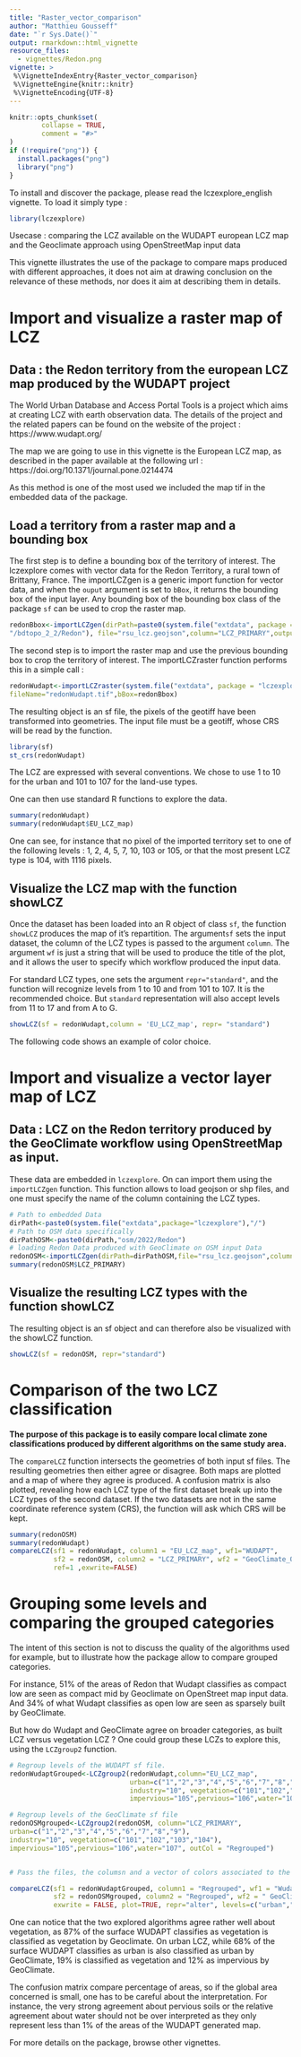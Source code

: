```yaml
---
title: "Raster_vector_comparison"
author: "Matthieu Gousseff"
date: "`r Sys.Date()`"
output: rmarkdown::html_vignette
resource_files:
  - vignettes/Redon.png
vignette: >
 %\VignetteIndexEntry{Raster_vector_comparison}
 %\VignetteEngine{knitr::knitr}
 %\VignetteEncoding{UTF-8}
---
```


```r
knitr::opts_chunk$set(
        collapse = TRUE,
        comment = "#>"
)
if (!require("png")) {
  install.packages("png")
  library("png")
}

```

To install and discover the package, please read the lczexplore_english vignette. To load it simply type :
```r
library(lczexplore)
```

Usecase : comparing the LCZ available on the WUDAPT european LCZ map and the Geoclimate approach using OpenStreetMap input data

This vignette illustrates the use of the package to compare maps produced with different approaches, it does not aim at drawing conclusion on the relevance of these methods, nor does it aim at describing them in details.

# Import and visualize a raster map of LCZ

## Data : the Redon territory from the european LCZ map produced by the WUDAPT project

The World Urban Database and Access Portal Tools is a project which aims at creating LCZ with earth observation data.
The details of the project and the related papers can be found on the website of the project : https://www.wudapt.org/

The map we are going to use in this vignette is the European LCZ map, as described in the paper available at the following url :
https://doi.org/10.1371/journal.pone.0214474

As this method is one of the most used we included the map tif in the embedded data of the package.

## Load a territory from a raster map and a bounding box

The first step is to define a bounding box of the territory of interest. The lczexplore comes with vector data for the Redon Territory, a rural town of Brittany, France.
The importLCZgen is a generic import function for vector data, and when the `ouput` argument is set to `bBox`, it returns the bounding box of the input layer.
Any bounding box of the bounding box class of the package `sf` can be used to crop the raster map.

```r
redonBbox<-importLCZgen(dirPath=paste0(system.file("extdata", package = "lczexplore"),
"/bdtopo_2_2/Redon"), file="rsu_lcz.geojson",column="LCZ_PRIMARY",output="bBox")
```

The second step is to import the raster map and use the previous bounding box to crop the territory of interest.
The importLCZraster function performs this in a simple call :
```r
redonWudapt<-importLCZraster(system.file("extdata", package = "lczexplore"),
fileName="redonWudapt.tif",bBox=redonBbox)

```
The resulting object is an sf file, the pixels of the geotiff have been transformed into geometries. The input file must be a geotiff, whose CRS will be read by the function.

```R
library(sf)
st_crs(redonWudapt)
```


The LCZ are expressed with several conventions. We chose to use 1 to 10 for the urban and 101 to 107 for the land-use types.

One can then use standard R functions to explore the data.
```R
summary(redonWudapt)
summary(redonWudapt$EU_LCZ_map)
```
One can see, for instance that no pixel of the imported territory set to one of the following levels : 1, 2, 4, 5, 7, 10, 103 or 105,
or that the most present LCZ type is 104, with 1116 pixels.


## Visualize the LCZ map with the function showLCZ

Once the dataset has been loaded into an R object of class `sf`, the function `showLCZ` produces the map of it's repartition. The argument`sf` sets the input dataset, the column of the LCZ types is passed to the argument `column`. The argument `wf` is just a string that will be used to produce the title of the plot, and it allows the user to specify which workflow produced the input data.

For standard LCZ types, one sets the argument `repr="standard"`, and the function will recognize levels from 1 to 10 and from 101 to 107. It is the recommended choice. But `standard` representation will also accept levels from 11 to 17 and from A to G.



```R
showLCZ(sf = redonWudapt,column = 'EU_LCZ_map', repr= "standard")
```


The following code shows an example of color choice.

# Import and visualize a vector layer map of LCZ

## Data : LCZ on the Redon territory produced by the GeoClimate workflow using OpenStreetMap as input.
These data are embedded in `lczexplore`. On can import them using the `importLCZgen` function.
This function allows to load geojson or shp files, and one must specify the name of the column containing the LCZ types.

```R
# Path to embedded Data
dirPath<-paste0(system.file("extdata",package="lczexplore"),"/")
# Path to OSM data specifically
dirPathOSM<-paste0(dirPath,"osm/2022/Redon")
# loading Redon Data produced with GeoClimate on OSM input Data
redonOSM<-importLCZgen(dirPath=dirPathOSM,file="rsu_lcz.geojson",column = "LCZ_PRIMARY", drop=TRUE)
summary(redonOSM$LCZ_PRIMARY)

```
## Visualize the resulting LCZ types with the function showLCZ
The resulting object is an sf object and can therefore also be visualized with the showLCZ function.
```R
showLCZ(sf = redonOSM, repr="standard")

```

# Comparison of the two LCZ classification

**The purpose of this package is to easily compare local climate zone classifications produced by different algorithms on the same study area.**

The `compareLCZ` function intersects the geometries of both input sf files. The resulting geometries then either agree or disagree.
Both maps are plotted and a map of where they agree is produced. A confusion matrix is also plotted, revealing how each LCZ type of the first dataset break up into the LCZ types of the second dataset.
If the two datasets are not in the same coordinate reference system (CRS), the function will ask which CRS will be kept.

```R
summary(redonOSM)
summary(redonWudapt)
compareLCZ(sf1 = redonWudapt, column1 = "EU_LCZ_map", wf1="WUDAPT",
           sf2 = redonOSM, column2 = "LCZ_PRIMARY", wf2 = "GeoClimate_OSM",
           ref=1 ,exwrite=FALSE)
```


# Grouping some levels and comparing the grouped categories

The intent of this section is not to discuss the quality of the algorithms used for example, but to illustrate how the package
allow to compare grouped categories.

For instance, 51% of the areas of Redon that Wudapt classifies as compact low are seen as compact mid by Geoclimate
on OpenStreet map input data. And 34% of what Wudapt classifies as open low are seen as sparsely built by GeoClimate.

But how do Wudapt and GeoClimate agree on broader categories, as built LCZ versus vegetation LCZ ? One could group these LCZs
to explore this, using the `LCZgroup2` function.
```R
# Regroup levels of the WUDAPT sf file.
redonWudaptGrouped<-LCZgroup2(redonWudapt,column="EU_LCZ_map",
                              urban=c("1","2","3","4","5","6","7","8","9"),
                              industry="10", vegetation=c("101","102","103","104"),
                              impervious="105",pervious="106",water="107", outCol = "Regrouped")

# Regroup levels of the GeoClimate sf file
redonOSMgrouped<-LCZgroup2(redonOSM, column="LCZ_PRIMARY",
urban=c("1","2","3","4","5","6","7","8","9"),
industry="10", vegetation=c("101","102","103","104"),
impervious="105",pervious="106",water="107", outCol = "Regrouped")


# Pass the files, the columsn and a vector of colors associated to the broader categories

compareLCZ(sf1 = redonWudaptGrouped, column1 = "Regrouped", wf1 = "Wudapt",
           sf2 = redonOSMgrouped, column2 = "Regrouped", wf2 = " GeoClimate on OSM data",
           exwrite = FALSE, plot=TRUE, repr="alter", levels=c("urban","industry","vegetation","impervious","pervious","water"),colors=c("red","black","green","grey","burlywood","blue"))


```
One can notice that the two explored algorithms agree rather well about vegetation, as 87% of the surface WUDAPT classifies as vegetation is classified as vegetation by Geoclimate.
On urban LCZ, while 68% of the surface WUDAPT classifies as urban is also classified as urban by GeoClimate, 19% is classified as vegetation and 12% as impervious by GeoClimate.

The confusion matrix compare percentage of areas, so if the global area concerned is small, one has to be careful about the interpretation. For instance, the very strong agreement about pervious soils or the relative agreement about water should not be over interpreted as they only represent less than 1% of the areas of the WUDAPT generated map.

For more details on the package, browse other vignettes. 